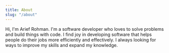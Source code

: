 ```yaml
---
title: About
slug: "/about"
---
```


Hi, I'm Arief Rohman. I'm a software developer who loves to solve problems and build things with code. I find joy in developing software that helps people do their jobs more efficiently and effectively. I always looking for ways to improve my skills and expand my knowledge.
